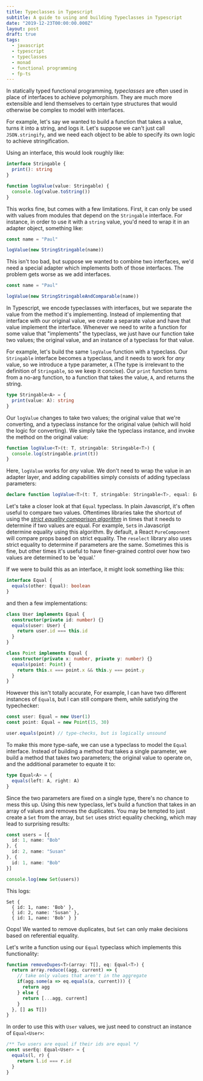 ```yaml
---
title: Typeclasses in Typescript
subtitle: A guide to using and building Typeclasses in Typescript
date: "2019-12-23T00:00:00.000Z"
layout: post
draft: true
tags:
  - javascript
  - typescript
  - typeclasses
  - monad
  - functional programming
  - fp-ts
---
```



In statically typed functional programming, _typeclasses_ are often used in place of interfaces to achieve polymorphism. They are much more extensible and lend themselves to certain type structures that would otherwise be complex to model with interfaces.

For example, let's say we wanted to build a function that takes a value, turns it into a string, and logs it. Let's suppose we can't just call `JSON.stringify`, and we need each object to be able to specify its own logic to achieve stringification. 

Using an interface, this would look roughly like:

```ts
interface Stringable {
  print(): string
}

function logValue(value: Stringable) {
  console.log(value.toString())
}
```

This works fine, but comes with a few limitations. First, it can only be used with values from modules that depend on the `Stringable` interface. For instance, in order to use it with a `string` value, you'd need to wrap it in an adapter object, something like:

```ts
const name = "Paul"

logValue(new StringStringable(name))
```

This isn't too bad, but suppose we wanted to combine two interfaces, we'd need a special adapter which implements both of those interfaces. The problem gets worse as we add interfaces.

```ts
const name = "Paul"

logValue(new StringStringableAndComparable(name))
```

In Typescript, we encode typeclasses with interfaces, but we separate the value from the method it's implementing. Instead of implementing that interface with our original value, we create a separate value and have that value implement the interface. Whenever we need to write a function for some value that "implements" the typeclass, we just have our function take two values; the original value, and an instance of a typeclass for that value.

For example, let's build the same `logValue` function with a typeclass. Our `Stringable` interface becomes a typeclass, and it needs to work for _any_ value, so we introduce a type parameter, `A` (The type is irrelevant to the definition of `Stringable`, so we keep it concise). Our `print` function turns from a no-arg function, to a function that takes the value, `A`, and returns the string.

```ts
type Stringable<A> = {
  print(value: A): string
}
```

Our `logValue` changes to take two values; the original value that we're converting, and a typeclass instance for the original value (which will hold the logic for converting). We simply take the typeclass instance, and invoke the method on the original value:

```ts
function logValue<T>(t: T, stringable: Stringable<T>) {
  console.log(stringable.print(t))
}
```

Here, `logValue` works for _any_ value. We don't need to wrap the value in an adapter layer, and adding capabilities simply consists of adding typeclass parameters:

```ts
declare function logValue<T>(t: T, stringable: Stringable<T>, equal: Equal<T>)
```

Let's take a closer look at that `Equal` typeclass. In plain Javascript, it's often useful to compare two values. Oftentimes libraries take the shortcut of using the [_strict equality comparison algorithm_](https://www.ecma-international.org/ecma-262/5.1/#sec-11.9.6) in times that it needs to determine if two values are equal. For example, `Set`s in Javascript determine equality using this algorithm. By default, a React `PureComponent` will compare props based on strict equality. The `reselect` library also uses strict equality to determine if parameters are the same. Sometimes this is fine, but other times it's useful to have finer-grained control over how two values are determined to be 'equal.'

If we were to build this as an interface, it might look something like this:

```ts
interface Equal {
  equals(other: Equal): boolean
}
```

and then a few implementations:
```ts
class User implements Equal {
  constructor(private id: number) {}
  equals(user: User) {
    return user.id === this.id
  }
}

class Point implements Equal {
  constructor(private x: number, private y: number) {}
  equals(point: Point) {
    return this.x === point.x && this.y === point.y 
  }
}
```

However this isn't totally accurate, For example, I can have two different instances of `Equal`s, but I can still compare them, while satisfying the typechecker:

```ts
const user: Equal = new User(1)
const point: Equal = new Point(15, 30)

user.equals(point) // type-checks, but is logically unsound
```

To make this more type-safe, we can use a typeclass to model the `Equal` interface. Instead of building a method that takes a single parameter, we build a method that takes two parameters; the original value to operate on, and the additional parameter to equate it to:

```ts
type Equal<A> = {
  equals(left: A, right: A)
}
```

Since the two parameters are fixed on a single type, there's no chance to mess this up. Using this new typeclass, let's build a function that takes in an array of values and removes the duplicates. You may be tempted to just create a `Set` from the array, but `Set` uses strict equality checking, which may lead to surprising results:

```ts
const users = [{
  id: 1, name: "Bob"
}, {
  id: 2, name: "Susan"
}, {
  id: 1, name: "Bob"
}]

console.log(new Set(users))
```

This logs:
```
Set {
  { id: 1, name: 'Bob' },
  { id: 2, name: 'Susan' },
  { id: 1, name: 'Bob' } }
```

Oops! We wanted to remove duplicates, but `Set` can only make decisions based on referential equality.

Let's write a function using our `Equal` typeclass which implements this functionality:

```ts
function removeDupes<T>(array: T[], eq: Equal<T>) {
  return array.reduce((agg, current) => {
    // take only values that aren't in the aggregate
    if(agg.some(a => eq.equals(a, current))) {
      return agg
    } else {
      return [...agg, current]
    }
  }, [] as T[])
}
```

In order to use this with `User` values, we just need to construct an instance of `Equal<User>`:

```ts
/** Two users are equal if their ids are equal */
const userEq: Equal<User> = {
  equals(l, r) {
    return l.id === r.id
  }
}
```




